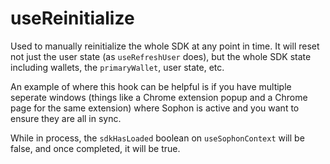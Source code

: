 
<EyeBrown label="React Hooks" />

# useReinitialize

Used to manually reinitialize the whole SDK at any point in time. It will reset not just the user state (as `useRefreshUser` does), but the whole SDK state including wallets, the `primaryWallet`, user state, etc.

An example of where this hook can be helpful is if you have multiple seperate windows (things like a Chrome extension popup and a Chrome page for the same extension) where Sophon is active and you want to ensure they are all in sync.

While in process, the `sdkHasLoaded` boolean on `useSophonContext` will be false, and once completed, it will be true.
